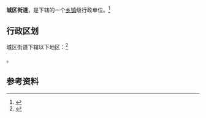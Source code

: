 {{中国乡级行政区|14/08/82/001/000}}

'''城区街道'''，是{{PRC admin/fullname|14/08/82/001/000|3}}下辖的一个[[乡镇|乡镇]]级行政单位。<ref>{{PRC admin/ref sgc|{{PRC admin/parent|14/08/82/001/000}}}}</ref>

== 行政区划 ==

城区街道下辖以下地区：<ref>{{PRC admin/ref sgc|14/08/82/001/000}}</ref>

{{PRC admin/children|14/08/82/001/000}}。

== 参考资料 ==

{{reflist}}

{{行政区划小作品}}
{{PRC admin/navcat|14/08/82/001/000}}
